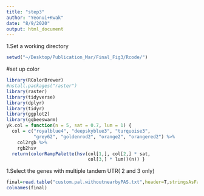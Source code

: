 ```yaml
---
title: "step3"
author: "Yeonui+Kwak"
date: "8/9/2020"
output: html_document
---
```

1.Set a working directory
```R
setwd("~/Desktop/Publication_Mar/Final_Fig3/Rcode/")

```

#set up color
```r
library(RColorBrewer)
#nstall.packages("raster")
library(raster)
library(tidyverse)
library(dplyr)
library(tidyr)
library(ggplot2)
library(ggbeeswarm)
yk.col = function(n = 5, sat = 0.7, lum = 1) {
  col = c("royalblue4", "deepskyblue3", "turquoise3",
          "grey62", "goldenrod2", "orange2", "orangered2") %>%
    col2rgb %>%
    rgb2hsv
  return(colorRampPalette(hsv(col[1,], col[2,] * sat,
                              col[3,] * lum))(n)) }
```

1.Select the genes with multiple tandem UTR( 2 and 3 only)

```R
final=read.table("custom.pal.withoutnearbyPAS.txt",header=T,stringsAsFactors = F)
colnames(final)
```

